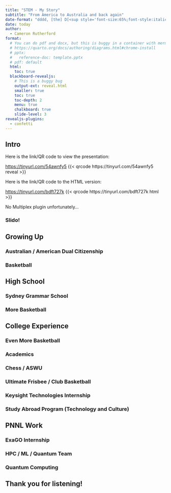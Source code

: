 ```yaml
---
title: "STEM - My Story"
subtitle: "From America to Australia and back again"
date-format: "dddd, [the] D[<sup style='font-size:65%;font-style:italic;'>th</sup>] [of] MMMM, YYYY"
date: today
author: 
  - Cameron Rutherford
format:
  # You can do pdf and docx, but this is buggy in a container with mermaid
  # https://quarto.org/docs/authoring/diagrams.html#chrome-install
  # pptx:
  #   reference-doc: template.pptx
  # pdf: default
  html:
    toc: true
  blackboard-revealjs: 
    # This is a buggy bug
    output-ext: reveal.html
    smaller: true
    toc: true
    toc-depth: 2
    menu: true
    chalkboard: true
    slide-level: 3
revealjs-plugins:
  - confetti
---
```


## Intro

Here is the link/QR code to view the presentation:

[https://tinyurl.com/54awnfy5](https://tinyurl.com/54awnfy5)
{{< qrcode https://tinyurl.com/54awnfy5  reveal >}}

Here is the link/QR code to the HTML version:

[https://tinyurl.com/bdft727k](https://tinyurl.com/bdft727k)
{{< qrcode https://tinyurl.com/bdft727k html >}}

No Multiplex plugin unfortunately...

### Slido!



## Growing Up

### Australian / American Dual Citizenship

### Basketball

## High School

### Sydney Grammar School

### More Basketball

## College Experience

### Even More Basketball

### Academics

### Chess / ASWU

### Ultimate Frisbee / Club Basketball

### Keysight Technologies Internship

### Study Abroad Program (Technology and Culture)

## PNNL Work

### ExaGO Internship

### HPC / ML / Quantum Team

### Quantum Computing


## Thank you for listening!
